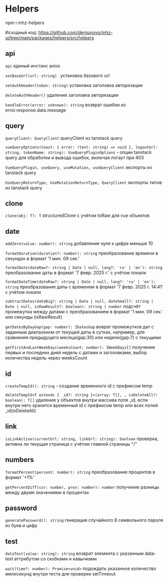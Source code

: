 # Helpers

npm i mhz-helpers

Исходный код: https://github.com/dergunovs/mhz-ui/tree/main/packages/helpers/src/helpers

## api

`api` единый инстанс axios

`setBaseUrl(url: string) ` установка базового url

`setAuthHeader(token: string)` установка заголовка авторизации

`deleteAuthHeader()` удаление заголовка авторизации

`handleError(error: unknown): string` возврат ошибки из error.response.data.message

## query

`queryClient: QueryClient` queryClient из tanstack query

`vueQueryOptions(toast: { error: (text: string) => void }, logoutUrl: string, tokenName: string): VueQueryPluginOptions` - опции tanstack query для обработки и вывода ошибок, включая логаут при 403

`VueQueryPlugin, useQuery, useMutation, useQueryClient` экспорты из tanstack query

`UseQueryReturnType, UseMutationReturnType, QueryClient` экспорты типов из tanstack query

## clone

`clone(obj: T): T` structuredClone с учётом toRaw для vue объектов

## date

`addZero(value: number): string` добавление нуля к цифре меньше 10

`formatDuration(duration?: number): string` преобразование времени в секундах в формат '1 мин. 09 сек.'

`formatDate(dateRaw?: string | Date | null, lang?: 'ru' | 'en'): string` преобразование даты в формат '7 февр. 2025 г.' с учётом локали

`formatDateTime(dateRaw?: string | Date | null, lang?: 'ru' | 'en'): string` преобразование даты с временем в формат '7 февр. 2025 г. 14:41' с учётом локали

`subtractDates(dateBig?: string | Date | null, dateSmall?: string | Date | null, isRawResult?: boolean): string | number` подсчёт промежутка между датами с преобразованием в формат '1 мин. 09 сек.' или секунды (isRawResult)

`getDatesByDayGap(gap: number): IDatesGap` воврат промежутков дат с заданным диапазоном от текущей даты в сутках, например, для сравнения предыдущего месяца(gap:30) или недели(gap:7) с текущими

`getFirstAndLastWeekDays(weeksCount: number): IWeekDays[]` получение первых и последних дней недель с датами и заголовками, выбор количества недель через weeksCount

## id

`createTempId(): string` - создание временного id с префиксом temp

`deleteTempId<T extends { _id?: string }>(array: T[], , isDeleteAll?: boolean): T[]` удаление у объектов внутри массива поля \_id, если внутри него хранится временный id с префиксом temp или всех полей \_id(isDeleteAll)

## link

`isLinkActive(currentUrl: string, linkUrl: string): boolean` проверка, активна ли текущая страница с учётом главной страницы "/"

## numbers

`formatPercent(percent: number): string` преобразование процентов в формат '+1%'

`getPercentDiff(cur: number, prev: number): number` получение разницы между двумя значениями в процентах

## password

`generatePassword(): string` генерация случайного 8 символьного пароля из букв и цифр

## test

`dataTest(value: string): string` возврат элемента с указанным data-test аттрибутом со скобками и кавычками

`wait(time?: number): Promise<void>` подождать указанное количество милисекунд внутри теста для проверки setTimeout
